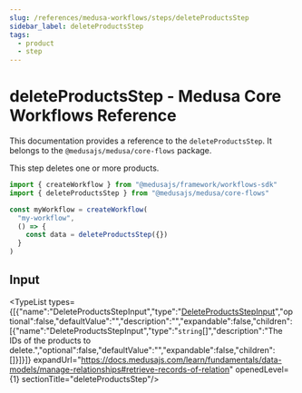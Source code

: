 ```yaml
---
slug: /references/medusa-workflows/steps/deleteProductsStep
sidebar_label: deleteProductsStep
tags:
  - product
  - step
---
```



# deleteProductsStep - Medusa Core Workflows Reference

This documentation provides a reference to the `deleteProductsStep`. It belongs to the `@medusajs/medusa/core-flows` package.

This step deletes one or more products.

```ts title="src/workflows/my-workflow.ts"
import { createWorkflow } from "@medusajs/framework/workflows-sdk"
import { deleteProductsStep } from "@medusajs/medusa/core-flows"

const myWorkflow = createWorkflow(
  "my-workflow",
  () => {
    const data = deleteProductsStep({})
  }
)
```
  

## Input

<TypeList types={[{"name":"DeleteProductsStepInput","type":"[DeleteProductsStepInput](../../../../types/core_flows.DeleteProductsStepInput/page.mdx)","optional":false,"defaultValue":"","description":"","expandable":false,"children":[{"name":"DeleteProductsStepInput","type":"`string`[]","description":"The IDs of the products to delete.","optional":false,"defaultValue":"","expandable":false,"children":[]}]}]} expandUrl="https://docs.medusajs.com/learn/fundamentals/data-models/manage-relationships#retrieve-records-of-relation" openedLevel={1} sectionTitle="deleteProductsStep"/>
